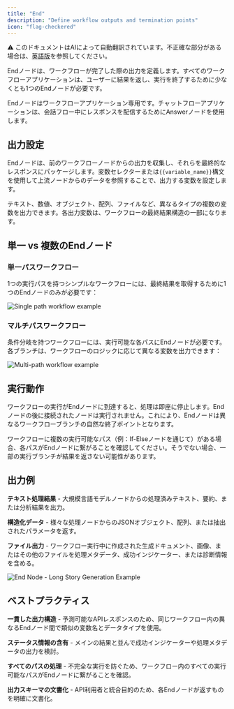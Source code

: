 ```yaml
---
title: "End"
description: "Define workflow outputs and termination points"
icon: "flag-checkered"
---
```


<Note> ⚠️ このドキュメントはAIによって自動翻訳されています。不正確な部分がある場合は、[英語版](/en/documentation/pages/nodes/end)を参照してください。</Note>


Endノードは、ワークフローが完了した際の出力を定義します。すべてのワークフローアプリケーションは、ユーザーに結果を返し、実行を終了するために少なくとも1つのEndノードが必要です。

<Info>
  Endノードはワークフローアプリケーション専用です。チャットフローアプリケーションは、会話フロー中にレスポンスを配信するためにAnswerノードを使用します。
</Info>

## 出力設定

Endノードは、前のワークフローノードからの出力を収集し、それらを最終的なレスポンスにパッケージします。変数セレクターまたは`{{variable_name}}`構文を使用して上流ノードからのデータを参照することで、出力する変数を設定します。

テキスト、数値、オブジェクト、配列、ファイルなど、異なるタイプの複数の変数を出力できます。各出力変数は、ワークフローの最終結果構造の一部になります。

## 単一 vs 複数のEndノード

### 単一パスワークフロー

1つの実行パスを持つシンプルなワークフローには、最終結果を取得するために1つのEndノードのみが必要です：

<Frame caption="1つのEndノードを持つ単一パスワークフロー">
  <img src="https://assets-docs.dify.ai/dify-enterprise-mintlify/en/guides/workflow/node/9e43961344d318e09af8d64464d81774.png" alt="Single path workflow example" />
</Frame>

### マルチパスワークフロー

条件分岐を持つワークフローには、実行可能な各パスにEndノードが必要です。各ブランチは、ワークフローのロジックに応じて異なる変数を出力できます：

<Frame caption="複数のEndノードを持つマルチパスワークフロー">
  <img src="https://assets-docs.dify.ai/dify-enterprise-mintlify/en/guides/workflow/node/3cb3f5fea376265bede0a4ac5bcc1ddc.png" alt="Multi-path workflow example" />
</Frame>

## 実行動作

ワークフローの実行がEndノードに到達すると、処理は即座に停止します。Endノードの後に接続されたノードは実行されません。これにより、Endノードは異なるワークフローブランチの自然な終了ポイントとなります。

ワークフローに複数の実行可能なパス（例：If-Elseノードを通じて）がある場合、各パスがEndノードに繋がることを確認してください。そうでない場合、一部の実行ブランチが結果を返さない可能性があります。

## 出力例

**テキスト処理結果** - 大規模言語モデルノードからの処理済みテキスト、要約、または分析結果を出力。

**構造化データ** - 様々な処理ノードからのJSONオブジェクト、配列、または抽出されたパラメータを返す。

**ファイル出力** - ワークフロー実行中に作成された生成ドキュメント、画像、またはその他のファイルを処理メタデータ、成功インジケーター、または診断情報を含める。

<Frame caption="複雑なワークフロー出力例">
  <img src="https://assets-docs.dify.ai/dify-enterprise-mintlify/en/guides/workflow/node/a103792790447c1725c1da1176334cae.png" alt="End Node - Long Story Generation Example" />
</Frame>

## ベストプラクティス

**一貫した出力構造** - 予測可能なAPIレスポンスのため、同じワークフロー内の異なるEndノード間で類似の変数名とデータタイプを使用。

**ステータス情報の含有** - メインの結果と並んで成功インジケーターや処理メタデータの出力を検討。

**すべてのパスの処理** - 不完全な実行を防ぐため、ワークフロー内のすべての実行可能なパスがEndノードに繋がることを確認。

**出力スキーマの文書化** - API利用者と統合目的のため、各Endノードが返すものを明確に文書化。